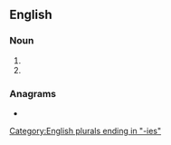 ==English==

===Noun===
{{head|en|noun form}}

# {{plural of|moggy|lang=en}}
# {{plural of|moggie|lang=en}}

===Anagrams===
* {{anagrams|en|a=eggimos|Smoggie}}

[[Category:English plurals ending in "-ies"]]